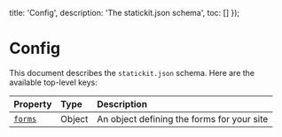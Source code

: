 
  title: 'Config',
  description: 'The statickit.json schema',
  toc: []
});

# Config

This document describes the `statickit.json` schema. Here are the available top-level keys:

| Property                            | Type                     | Description                                                  |
| :---------------------------------- | :----------------------- | :----------------------------------------------------------- |
| [`forms`](/docs/config/forms)       | Object                   | An object defining the forms for your site                   |
